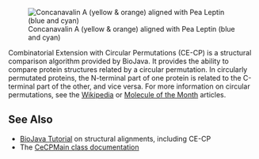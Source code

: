 [[Image:3cna.A_2pel.A_cecp.png|thumb|Concanavalin A (yellow & orange) aligned with Pea Leptin (blue and cyan)]]

Combinatorial Extension with Circular Permutations (CE-CP) is a structural comparison algorithm provided by BioJava. It provides the ability to compare protein structures related by a circular permutation. In circularly permutated proteins, the N-terminal part of one protein is related
to the C-terminal part of the other, and vice versa.  For more information on circular
permutations, see the
[http://en.wikipedia.org/wiki/Circular_permutation_in_proteins Wikipedia] or [http://www.pdb.org/pdb/101/motm.do?momID=124&evtc=Suggest&evta=Moleculeof%20the%20Month&evtl=TopBar Molecule of the Month]
articles.

==See Also==

* [https://github.com/biojava/biojava3-tutorial/blob/master/structure/alignment.md BioJava Tutorial] on structural alignments, including CE-CP
* The [http://www.biojava.org/docs/api/org/biojava/bio/structure/align/ce/CeCPMain.html CeCPMain class documentation]
